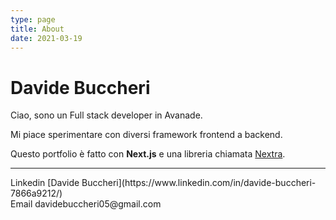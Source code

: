 ```yaml
---
type: page
title: About
date: 2021-03-19
---
```


# Davide Buccheri

Ciao, sono un Full stack developer in Avanade. 

Mi piace sperimentare con diversi framework frontend a backend.

Questo portfolio è fatto con **Next.js** e una libreria chiamata [Nextra](https://nextra.vercel.app/).

---

<div>
  Linkedin [Davide Buccheri](https://www.linkedin.com/in/davide-buccheri-7866a9212/)
  <br />
  Email davidebuccheri05@gmail.com
</div>
